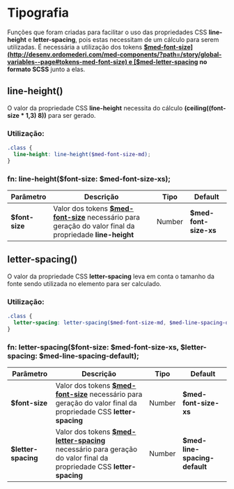 
<Meta title="global/functions/Tipografia" />

# Tipografia

Funções que foram criadas para facilitar o uso das propriedades CSS **line-height** e **letter-spacing**, pois estas necessitam
de um cálculo para serem utilizadas. É necessária a utilização dos tokens **[$med-font-size](http://desenv.ordomederi.com/med-components/?path=/story/global-variables--page#tokens-med-font-size) e [$med-letter-spacing](http://desenv.ordomederi.com/med-components/?path=/story/global-variables--page#tokens-med-letter-spacing) no formato SCSS** junto a elas.

## line-height()

O valor da propriedade CSS **line-height** necessita do cálculo **(ceiling((font-size \* 1,3) 8))** para ser gerado.

### Utilização:

```scss
.class {
  line-height: line-height($med-font-size-md);
}
```

### fn: line-height($font-size: $med-font-size-xs);

| Parâmetro      | Descrição                                                                                                                                                                                                         | Tipo   | Default               |
| -------------- | ----------------------------------------------------------------------------------------------------------------------------------------------------------------------------------------------------------------- | ------ | --------------------- |
| **$font-size** | Valor dos tokens **[$med-font-size](http://desenv.ordomederi.com/med-components/?path=/story/global-variables--page#tokens-med-font-size)** necessário para geração do valor final da propriedade **line-height** | Number | **$med-font-size-xs** |

## letter-spacing()

O valor da propriedade CSS **letter-spacing** leva em conta o tamanho da fonte sendo utilizada no elemento para ser calculado.

### Utilização:

```scss
.class {
  letter-spacing: letter-spacing($med-font-size-md, $med-line-spacing-default);
}
```

### fn: letter-spacing($font-size: $med-font-size-xs, $letter-spacing: $med-line-spacing-default);

| Parâmetro           | Descrição                                                                                                                                                                                                                          | Tipo   | Default                       |
| ------------------- | ---------------------------------------------------------------------------------------------------------------------------------------------------------------------------------------------------------------------------------- | ------ | ----------------------------- |
| **$font-size**      | Valor dos tokens **[$med-font-size](http://desenv.ordomederi.com/med-components/?path=/story/global-variables--page#tokens-med-font-size)** necessário para geração do valor final da propriedade CSS **letter-spacing**           | Number | **$med-font-size-xs**         |
| **$letter-spacing** | Valor dos tokens **[$med-letter-spacing](http://desenv.ordomederi.com/med-components/?path=/story/global-variables--page#tokens-med-letter-spacing)** necessário para geração do valor final da propriedade CSS **letter-spacing** | Number | **$med-line-spacing-default** |
